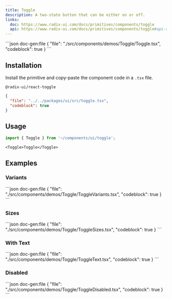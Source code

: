 ```yaml
---
title: Toggle
description: A two-state button that can be either on or off.
links:
  doc: https://www.radix-ui.com/docs/primitives/components/toggle
  api: https://www.radix-ui.com/docs/primitives/components/toggle#api-reference
---
```


<ComponentPreview name='toggle'>
```json doc-gen:file
{
  "file": "./src/components/demos/Toggle/Toggle.tsx",
  "codeblock": true
}
```
</ComponentPreview>

## Installation

Install the primitive and copy-paste the component code in a `.tsx` file.

```package-install
@radix-ui/react-toggle
```

<div className='not-prose [&_figure]:max-h-[320px] [&_figure]:overflow-y-auto'>

```json doc-gen:file
{
  "file": "../../packages/ui/src/toggle.tsx",
  "codeblock": true
}
```

</div>

## Usage

```ts
import { Toggle } from '~/components/ui/toggle';
```

```tsx
<Toggle>Toggle</Toggle>
```

## Examples

### Variants

<ComponentPreview name='toggle-variants'>
```json doc-gen:file
{
  "file": "./src/components/demos/Toggle/ToggleVariants.tsx",
  "codeblock": true
}
```
</ComponentPreview>

### Sizes

<ComponentPreview name='toggle-sizes'>
```json doc-gen:file
{
  "file": "./src/components/demos/Toggle/ToggleSizes.tsx",
  "codeblock": true
}
```
</ComponentPreview>

### With Text

<ComponentPreview name='toggle-text'>
```json doc-gen:file
{
  "file": "./src/components/demos/Toggle/ToggleText.tsx",
  "codeblock": true
}
```
</ComponentPreview>

### Disabled

<ComponentPreview name='toggle-disabled'>
```json doc-gen:file
{
  "file": "./src/components/demos/Toggle/ToggleDisabled.tsx",
  "codeblock": true
}
```
</ComponentPreview>
